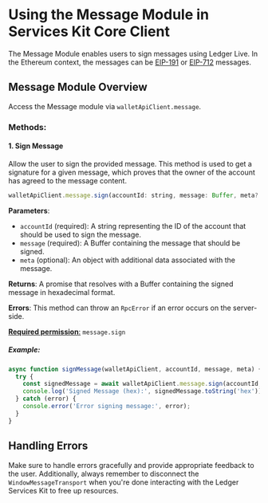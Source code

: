 
# Using the Message Module in Services Kit Core Client

The Message Module enables users to sign messages using Ledger Live. In the Ethereum context, the messages can be [EIP-191](https://github.com/ethereum/EIPs/blob/master/EIPS/eip-191.md) or [EIP-712](https://github.com/ethereum/EIPs/blob/master/EIPS/eip-712.md) messages.

## Message Module Overview

Access the Message module via `walletApiClient.message`.

### Methods:

#### 1. Sign Message

Allow the user to sign the provided message. This method is used to get a signature for a given message, which proves that the owner of the account has agreed to the message content.

```javascript
walletApiClient.message.sign(accountId: string, message: Buffer, meta?: Record<string, unknown>): Promise<Buffer>
```

**Parameters**:
- `accountId` (required): A string representing the <Glossary word="Ledger Live"></Glossary> ID of the account that should be used to sign the message.
- `message` (required): A Buffer containing the message that should be signed.
- `meta` (optional): An object with additional data associated with the message.

**Returns**: A promise that resolves with a Buffer containing the signed message in hexadecimal format.

**Errors**: This method can throw an `RpcError` if an error occurs on the server-side.

[**Required permission**:](https://developers.ledger.com/docs/ledger-live/discover/guides/wallet-api/appendix/manifest#permissions)
 `message.sign`

##### Example:

```javascript
async function signMessage(walletApiClient, accountId, message, meta) {
  try {
    const signedMessage = await walletApiClient.message.sign(accountId, message, meta);
    console.log('Signed Message (hex):', signedMessage.toString('hex'));
  } catch (error) {
    console.error('Error signing message:', error);
  }
}
```

## Handling Errors

Make sure to handle errors gracefully and provide appropriate feedback to the user. Additionally, always remember to disconnect the `WindowMessageTransport` when you're done interacting with the Ledger Services Kit to free up resources.